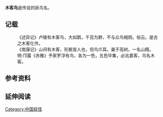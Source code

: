 {{unreferenced|time=2016-01-11T10:49:05+00:00}}
'''木客鸟'''是传说的妖鸟名。

== 记载 ==
:《述异记》卢陵有木客鸟，大如鹊，千百为群，不与众鸟相厕。俗云，是古之木客化作。
:《南康记》山间有木客，形骸皆人也，但鸟爪耳。巢于高树。一名山精。
:明‧邝露《赤雅》予家罗浮有鸟，各为一色，五色毕集，必兆嘉客，鸟名木客。[[Category:中国妖怪|Category:中国妖怪]]

== 参考资料 ==
{{reflist}}

== 延伸阅读 ==
{{Wikisource further reading}}